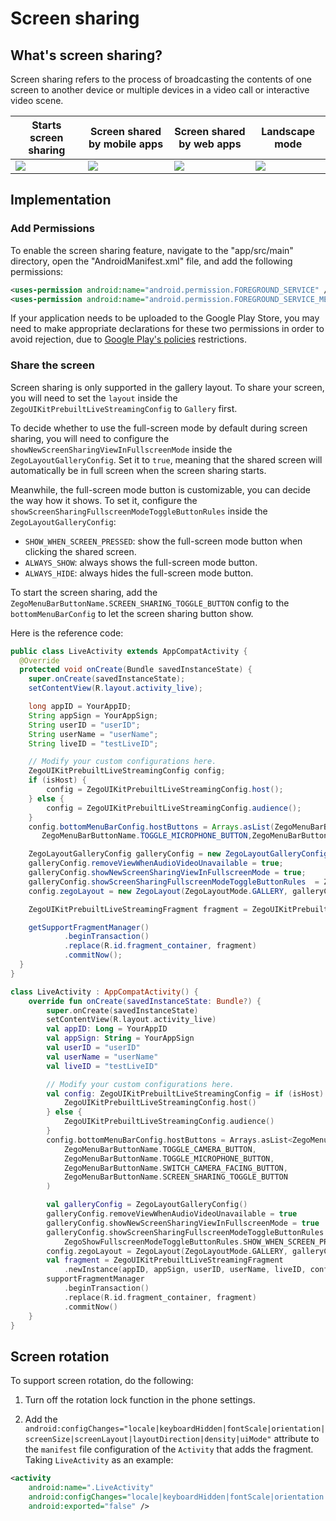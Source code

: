 # Screen sharing

## What's screen sharing?

Screen sharing refers to the process of broadcasting the contents of one screen to another device or multiple devices in a video call or interactive video scene.



| Starts screen sharing                                                                                                    | Screen shared by mobile apps                                                                                                 | Screen shared by web apps                                                                                                         | Landscape mode                                                                                            |
| ---------------------------------------------------------------------------------------------------------------------------- | ---------------------------------------------------------------------------------------------------------------------------- | -------------------------------------------------------------------------------------------------------------------------- | -------------------------------------------------------------------------------------------------------------------- |
| <Frame width="70%" height="auto" caption=""><img src="https://storage.zego.im/sdk-doc/Pics/UIkit_ScreenShare/conference_watch_screen_share.png" /></Frame> | <Frame width="70%" height="auto" caption=""><img src="https://storage.zego.im/sdk-doc/Pics/UIkit_ScreenShare/conference_watch_screen_share.png" /></Frame> | <Frame width="70%" height="auto" caption=""><img src="https://storage.zego.im/sdk-doc/Pics/UIkit_ScreenShare/conference_watch_web_screenshare.png" /></Frame> | <Frame width="70%" height="auto" caption=""><img src="https://storage.zego.im/sdk-doc/Pics/UIkit_ScreenShare/fullScreenShare.png" /></Frame> |


## Implementation

### Add Permissions

To enable the screen sharing feature, navigate to the "app/src/main" directory, open the "AndroidManifest.xml" file, and add the following permissions:

```xml app/src/main/AndroidManifest.xml
<uses-permission android:name="android.permission.FOREGROUND_SERVICE" />
<uses-permission android:name="android.permission.FOREGROUND_SERVICE_MEDIA_PROJECTION" />
```

<Warning title="Warning">If your application needs to be uploaded to the Google Play Store, you may need to make appropriate declarations for these two permissions in order to avoid rejection, due to [Google Play's policies](https://support.google.com/googleplay/android-developer/answer/13392821?hl=en) restrictions.</Warning>

### Share the screen

Screen sharing is only supported in the gallery layout. To share your screen, you will need to set the `layout` inside the `ZegoUIKitPrebuiltLiveStreamingConfig` to `Gallery` first.

To decide whether to use the full-screen mode by default during screen sharing, you will need to configure the `showNewScreenSharingViewInFullscreenMode` inside the `ZegoLayoutGalleryConfig`. Set it to `true`, meaning that the shared screen will automatically be in full screen when the screen sharing starts.


Meanwhile, the full-screen mode button is customizable, you can decide the way how it shows. To set it, configure the `showScreenSharingFullscreenModeToggleButtonRules` inside the `ZegoLayoutGalleryConfig`:
- `SHOW_WHEN_SCREEN_PRESSED`: show the full-screen mode button when clicking the shared screen. 
- `ALWAYS_SHOW`: always shows the full-screen mode button.
- `ALWAYS_HIDE`: always hides the full-screen mode button.


To start the screen sharing, add the `ZegoMenuBarButtonName.SCREEN_SHARING_TOGGLE_BUTTON` config to the `bottomMenuBarConfig` to let the screen sharing button show.


Here is the reference code:

<CodeGroup>

```java Java
public class LiveActivity extends AppCompatActivity {
  @Override
  protected void onCreate(Bundle savedInstanceState) {
    super.onCreate(savedInstanceState);
    setContentView(R.layout.activity_live);

    long appID = YourAppID;
    String appSign = YourAppSign;
    String userID = "userID";
    String userName = "userName";
    String liveID = "testLiveID";

    // Modify your custom configurations here.
    ZegoUIKitPrebuiltLiveStreamingConfig config;
    if (isHost) {
        config = ZegoUIKitPrebuiltLiveStreamingConfig.host();
    } else {
        config = ZegoUIKitPrebuiltLiveStreamingConfig.audience();
    }
    config.bottomMenuBarConfig.hostButtons = Arrays.asList(ZegoMenuBarButtonName.TOGGLE_CAMERA_BUTTON,
       ZegoMenuBarButtonName.TOGGLE_MICROPHONE_BUTTON,ZegoMenuBarButtonName.SWITCH_CAMERA_FACING_BUTTON, ZegoMenuBarButtonName.SCREEN_SHARING_TOGGLE_BUTTON);

    ZegoLayoutGalleryConfig galleryConfig = new ZegoLayoutGalleryConfig();
    galleryConfig.removeViewWhenAudioVideoUnavailable = true;
    galleryConfig.showNewScreenSharingViewInFullscreenMode = true;
    galleryConfig.showScreenSharingFullscreenModeToggleButtonRules  = ZegoShowFullscreenModeToggleButtonRules.SHOW_WHEN_SCREEN_PRESSED;
    config.zegoLayout = new ZegoLayout(ZegoLayoutMode.GALLERY, galleryConfig);

    ZegoUIKitPrebuiltLiveStreamingFragment fragment = ZegoUIKitPrebuiltLiveStreamingFragment.newInstance(appID, appSign, userID, userName, liveID, config);

    getSupportFragmentManager()
            .beginTransaction()
            .replace(R.id.fragment_container, fragment)
            .commitNow();
  }
}
```

```kotlin Kotlin
class LiveActivity : AppCompatActivity() {
    override fun onCreate(savedInstanceState: Bundle?) {
        super.onCreate(savedInstanceState)
        setContentView(R.layout.activity_live)
        val appID: Long = YourAppID
        val appSign: String = YourAppSign
        val userID = "userID"
        val userName = "userName"
        val liveID = "testLiveID"

        // Modify your custom configurations here.
        val config: ZegoUIKitPrebuiltLiveStreamingConfig = if (isHost) {
            ZegoUIKitPrebuiltLiveStreamingConfig.host()
        } else {
            ZegoUIKitPrebuiltLiveStreamingConfig.audience()
        }
        config.bottomMenuBarConfig.hostButtons = Arrays.asList<ZegoMenuBarButtonName>(
            ZegoMenuBarButtonName.TOGGLE_CAMERA_BUTTON,
            ZegoMenuBarButtonName.TOGGLE_MICROPHONE_BUTTON,
            ZegoMenuBarButtonName.SWITCH_CAMERA_FACING_BUTTON,
            ZegoMenuBarButtonName.SCREEN_SHARING_TOGGLE_BUTTON
        )

        val galleryConfig = ZegoLayoutGalleryConfig()
        galleryConfig.removeViewWhenAudioVideoUnavailable = true
        galleryConfig.showNewScreenSharingViewInFullscreenMode = true
        galleryConfig.showScreenSharingFullscreenModeToggleButtonRules =
            ZegoShowFullscreenModeToggleButtonRules.SHOW_WHEN_SCREEN_PRESSED
        config.zegoLayout = ZegoLayout(ZegoLayoutMode.GALLERY, galleryConfig)
        val fragment = ZegoUIKitPrebuiltLiveStreamingFragment
            .newInstance(appID, appSign, userID, userName, liveID, config)
        supportFragmentManager
            .beginTransaction()
            .replace(R.id.fragment_container, fragment)
            .commitNow()
    }
}
```
</CodeGroup>



## Screen rotation

To support screen rotation, do the following:

1. Turn off the rotation lock function in the phone settings.

2. Add the `android:configChanges="locale|keyboardHidden|fontScale|orientation|screenSize|screenLayout|layoutDirection|density|uiMode"` attribute to the `manifest` file configuration of the `Activity` that adds the fragment. Taking `LiveActivity` as an example:

```xml
<activity
    android:name=".LiveActivity"
    android:configChanges="locale|keyboardHidden|fontScale|orientation|screenSize|screenLayout|layoutDirection|density|uiMode"
    android:exported="false" />
```
